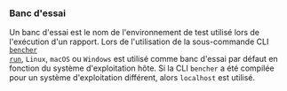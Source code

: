 ### Banc d'essai
Un banc d'essai est le nom de l'environnement de test utilisé lors de l'exécution d'un rapport.
Lors de l'utilisation de la sous-commande CLI <code><a href="/fr/docs/explanation/bencher-run/">bencher run</a></code>,
`Linux`, `macOS` ou `Windows` est utilisé comme banc d'essai par défaut en fonction du système d'exploitation hôte.
Si la CLI `bencher` a été compilée pour un système d'exploitation différent,
alors `localhost` est utilisé.
